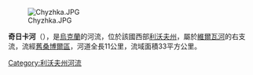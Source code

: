 [[Image:Chyzhka.JPG|right]]

'''奇日卡河'''（{{lang-uk|Чижка}}），是[[烏克蘭|烏克蘭]]的河流，位於該國西部[[利沃夫州|利沃夫州]]，屬於[[維爾瓦河_(維戈爾河右支流)|維爾瓦河]]的右支流，流經[[舊桑博爾區|舊桑博爾區]]，河道全長11公里，流域面積33平方公里。

{{DEFAULTSORT:Чижка}}
[[Category:利沃夫州河流|Category:利沃夫州河流]]


{{Ukraine-river-stub}}